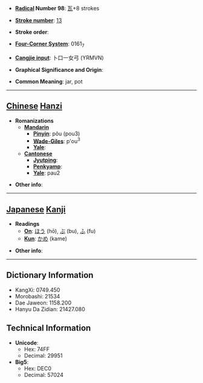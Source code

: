* '''[[Wiktionary:Chinese radical index| Radical]] Number 98''': [[Wiktionary:Chinese radical index 瓦|瓦]]+8 strokes

* '''[[Wiktionary:Chinese total strokes index|Stroke number]]''': [[Wiktionary:Chinese total strokes index 13|13]]

* '''Stroke order''': 

* '''[[Wiktionary:Chinese four corner index|Four-Corner System]]''': 0161<sub>7</sub>

* '''[[Wiktionary:Chinese Cangjie index|Cangjie input]]''': 卜口一女弓 (YRMVN)

* '''Graphical Significance and Origin''': 

* '''Common Meaning''': jar, pot

----

== [[Chinese]] [[Hanzi]] ==

* '''Romanizations'''
** '''[[Mandarin]]'''
*** '''[[Pinyin]]''': pǒu (pou3)
*** '''[[Wade-Giles]]''': p'ou<sup>3</sup>
*** '''[[Yale]]''': 
** '''[[Cantonese]]'''
*** '''[[Jyutping]]''':
*** '''[[Penkyamp]]''': 
*** '''[[Yale]]''': pau2

* '''Other info''': 

----

== [[Japanese]] [[Kanji]] ==

* '''Readings'''
** '''[[On]]''': [[ほう]] (hō), [[ぶ]] (bu), [[ふ]] (fu)
** '''[[Kun]]''': [[かめ]] (kame)

* '''Other info''':  

----

== Dictionary Information ==

* KangXi: 0749.450
* Morobashi: 21534
* Dae Jaweon: 1158.200
* Hanyu Da Zidian: 21427.080

== Technical Information ==

* '''Unicode''':
** Hex: 74FF
** Decimal: 29951
* '''Big5''':
** Hex: DEC0
** Decimal: 57024
